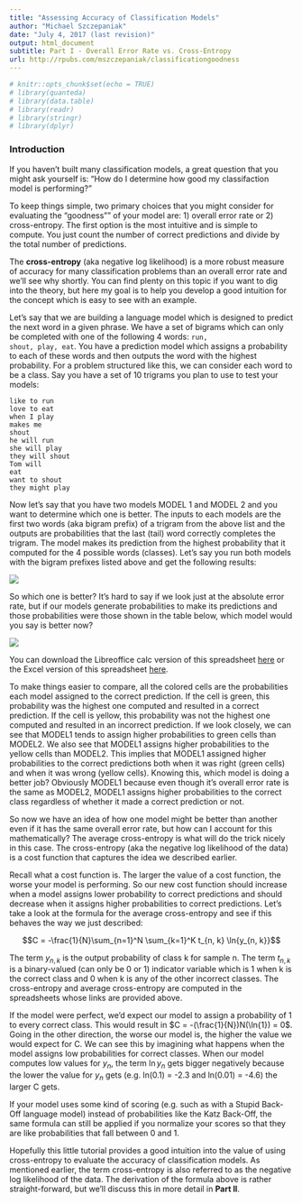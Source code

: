 ```yaml
---
title: "Assessing Accuracy of Classification Models"
author: "Michael Szczepaniak"
date: "July 4, 2017 (last revision)"
output: html_document
subtitle: Part I - Overall Error Rate vs. Cross-Entropy
url: http://rpubs.com/mszczepaniak/classificationgoodness
---
```


```r
# knitr::opts_chunk$set(echo = TRUE)
# library(quanteda)
# library(data.table)
# library(readr)
# library(stringr)
# library(dplyr)
```

### Introduction
If you haven't built many classification models, a great question that you might ask yourself is: "How do I determine how good my classifaction model is performing?"

To keep things simple, two primary choices that you might consider for evaluating the "goodness"" of your model are: 1) overall error rate or 2) cross-entropy. The first option is the most intuitive and is simple to compute. You just count the number of correct predictions and divide by the total number of predictions.

The **cross-entropy** (aka negative log likelihood) is a more robust measure of accuracy for many classification problems than an overall error rate and we'll see why shortly.  You can find plenty on this topic if you want to dig into the theory, but here my goal is to help you develop a good intuition for the concept which is easy to see with an example.

Let's say that we are building a language model which is designed to predict the next word in a given phrase. We have a set of bigrams which can only be completed with one of the following 4 words: <code>run, shout, play, eat</code>. You have a prediction model which assigns a probability to each of these words and then outputs the word with the highest probability. For a problem structured like this, we can consider each word to be a class. Say you have a set of 10 trigrams you plan to use to test your models:

<code>like to run<br>love to eat<br>when I play<br>makes me shout<br>he will run<br>she will play<br>they will shout<br>Tom will eat<br>want to shout<br>they might play</code>

Now let's say that you have two models MODEL 1 and MODEL 2 and you want to determine which one is better. The inputs to each models are the first two words (aka bigram prefix) of a trigram from the above list and the outputs are probabilities that the last (tail) word correctly completes the trigram. The model makes its prediction from the highest probability that it computed for the 4 possible words (classes). Let's say you run both models with the bigram prefixes listed above and get the following results:

<img src=https://raw.githubusercontent.com/MichaelSzczepaniak/DSSCapstoneMentor/master/images/cross_entropy_spreadsheet1.jpg>

So which one is better? It's hard to say if we look just at the absolute error rate, but if our models generate probabilities to make its predictions and those probabilities were those shown in the table below, which model would you say is better now?

<img src=https://raw.githubusercontent.com/MichaelSzczepaniak/DSSCapstoneMentor/master/images/cross_entropy_spreadsheet2.jpg>

You can download the Libreoffice calc version of this spreadsheet [here](https://www.dropbox.com/s/rqfpov52fhdd5s1/cross_entropy.ods?dl=1) or the Excel version of this spreadsheet [here](https://www.dropbox.com/s/pefnlo5mm888ur1/cross_entropy.xls?dl=1).

To make things easier to compare, all the colored cells are the probabilities each model assigned to the correct prediction. If the cell is green, this probability was the highest one computed and resulted in a correct prediction. If the cell is yellow, this probability was not the highest one computed and resulted in an incorrect prediction.
If we look closely, we can see that MODEL1 tends to assign higher probabilities to green cells than MODEL2. We also see that MODEL1 assigns higher probabilities to the yellow cells than MODEL2. This implies that MODEL1 assigned higher probabilities to the correct predictions both when it was right (green cells) and when it was wrong (yellow cells). Knowing this, which model is doing a better job? Obviously MODEL1 because even though it's overall error rate is the same as MODEL2, MODEL1 assigns higher probabilities to the correct class regardless of whether it made a correct prediction or not.  

So now we have an idea of how one model might be better than another even if it has the same overall error rate, but how can I account for this mathematically? The average cross-entropy is what will do the trick nicely in this case. The cross-entropy (aka the negative log likelihood of the data) is a cost function that captures the idea we described earlier.  

Recall what a cost function is. The larger the value of a cost function, the worse your model is performing. So our new cost function should increase when a model assigns lower probability to correct predictions and should decrease when it assigns higher probabilities to correct predictions. Let's take a look at the formula for the average cross-entropy and see if this behaves the way we just described:

$$C = -\frac{1}{N}\sum_{n=1}^N \sum_{k=1}^K t_{n, k} \ln{y_{n, k}}$$

The term $y_{n, k}$ is the output probability of class k for sample n. The term $t_{n, k}$ is a binary-valued (can only be 0 or 1) indicator variable which is 1 when k is the correct class and 0 when k is any of the other incorrect classes. The cross-entropy and average cross-entropy are computed in the spreadsheets whose links are provided above.

If the model were perfect, we'd expect our model to assign a probability of 1 to every correct class. This would result in $C = -(\frac{1}{N})N(\ln{1}) = 0$. Going in the other direction, the worse our model is, the higher the value we would expect for C. We can see this by imagining what happens when the model assigns low probabilities for correct classes. When our model computes low values for $y_n$, the term $\ln{y_n}$ gets bigger negatively because the lower the value for $y_n$ gets (e.g. ln(0.1) = -2.3 and ln(0.01) = -4.6) the larger C gets.

If your model uses some kind of scoring (e.g. such as with a Stupid Back-Off language model) instead of probabilities like the Katz Back-Off, the same formula can still be applied if you normalize your scores so that they are like probabilities that fall between 0 and 1.

Hopefully this little tutorial provides a good intuition into the value of using cross-entropy to evaluate the accuracy of classification models. As mentioned earlier, the term cross-entropy is also referred to as the negative log likelihood of the data. The derivation of the formula above is rather straight-forward, but we'll discuss this in more detail in **Part II**.
